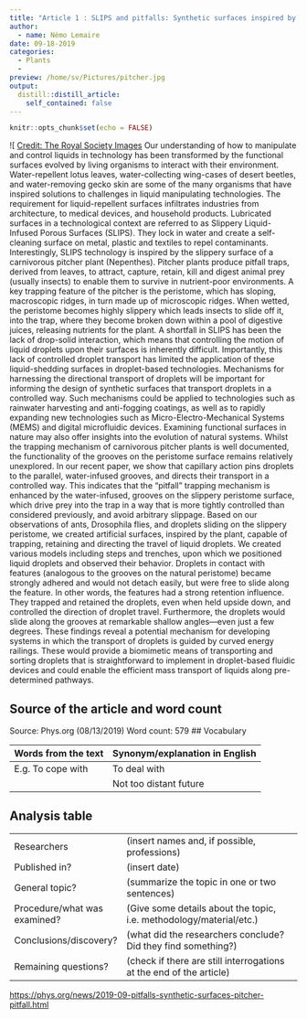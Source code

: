 ```yaml
---
title: "Article 1 : SLIPS and pitfalls: Synthetic surfaces inspired by a pitcher pitfall trap"
author:
  - name: Némo Lemaire
date: 09-18-2019
categories:
  - Plants
  - 
preview: /home/sv/Pictures/pitcher.jpg
output:
  distill::distill_article:
    self_contained: false
---
```


```r
knitr::opts_chunk$set(echo = FALSE)
```


![ [Credit: The Royal Society Images](/home/sv/Pictures/pitcher.jpg)
Our understanding of how to manipulate and control liquids in technology has been transformed by the functional surfaces evolved by living organisms to interact with their environment. Water-repellent lotus leaves, water-collecting wing-cases of desert beetles, and water-removing gecko skin are some of the many organisms that have inspired solutions to challenges in liquid manipulating technologies. The requirement for liquid-repellent surfaces infiltrates industries from architecture, to medical devices, and household products.
Lubricated surfaces in a technological context are referred to as Slippery Liquid-Infused Porous Surfaces (SLIPS). They lock in water and create a self-cleaning surface on metal, plastic and textiles to repel contaminants. Interestingly, SLIPS technology is inspired by the slippery surface of a carnivorous pitcher plant (Nepenthes). Pitcher plants produce pitfall traps, derived from leaves, to attract, capture, retain, kill and digest animal prey (usually insects) to enable them to survive in nutrient-poor environments. A key trapping feature of the pitcher is the peristome, which has sloping, macroscopic ridges, in turn made up of microscopic ridges. When wetted, the peristome becomes highly slippery which leads insects to slide off it, into the trap, where they become broken down within a pool of digestive juices, releasing nutrients for the plant.
A shortfall in SLIPS has been the lack of drop-solid interaction, which means that controlling the motion of liquid droplets upon their surfaces is inherently difficult. Importantly, this lack of controlled droplet transport has limited the application of these liquid-shedding surfaces in droplet-based technologies. Mechanisms for harnessing the directional transport of droplets will be important for informing the design of synthetic surfaces that transport droplets in a controlled way. Such mechanisms could be applied to technologies such as rainwater harvesting and anti-fogging coatings, as well as to rapidly expanding new technologies such as Micro-Electro-Mechanical Systems (MEMS) and digital microfluidic devices.
Examining functional surfaces in nature may also offer insights into the evolution of natural systems. Whilst the trapping mechanism of carnivorous pitcher plants is well documented, the functionality of the grooves on the peristome surface remains relatively unexplored. In our recent paper, we show that capillary action pins droplets to the parallel, water-infused grooves, and directs their transport in a controlled way. This indicates that the "pitfall" trapping mechanism is enhanced by the water-infused, grooves on the slippery peristome surface, which drive prey into the trap in a way that is more tightly controlled than considered previously, and avoid arbitrary slippage.
Based on our observations of ants, Drosophila flies, and droplets sliding on the slippery peristome, we created artificial surfaces, inspired by the plant, capable of trapping, retaining and directing the travel of liquid droplets. We created various models including steps and trenches, upon which we positioned liquid droplets and observed their behavior. Droplets in contact with features (analogous to the grooves on the natural peristome) became strongly adhered and would not detach easily, but were free to slide along the feature.
In other words, the features had a strong retention influence. They trapped and retained the droplets, even when held upside down, and controlled the direction of droplet travel. Furthermore, the droplets would slide along the grooves at remarkable shallow angles—even just a few degrees. These findings reveal a potential mechanism for developing systems in which the transport of droplets is guided by curved energy railings. These would provide a biomimetic means of transporting and sorting droplets that is straightforward to implement in droplet-based fluidic devices and could enable the efficient mass transport of liquids along pre-determined pathways.

## Source of the article and word count
Source: Phys.org (08/13/2019)
Word count: 579
## Vocabulary 

| Words from the text | Synonym/explanation in English |
| ------------------- | ------------------------------ |
| E.g. To cope with   | To deal with                   |
|                     | Not too distant future         |

## Analysis table 

|                              |                                                                     |
| ---------------------------- | ------------------------------------------------------------------- |
| Researchers                  | (insert names and, if possible, professions)                        |
| Published in?                | (insert date)                                                       |
| General topic?               |  (summarize the topic in one or two sentences)                      |
| Procedure/what was examined? | (Give some details about the topic, i.e. methodology/material/etc.) |
| Conclusions/discovery?       |  (what did the researchers conclude? Did they find something?)      |
| Remaining questions?         | (check if there are still interrogations at the end of the article) |


<https://phys.org/news/2019-09-pitfalls-synthetic-surfaces-pitcher-pitfall.html>



